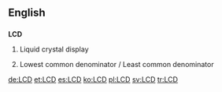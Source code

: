 ==English==

==={{initialism}}===
'''LCD'''

# {{context|electronics|computing}} Liquid crystal display
# {{mathematics}} Lowest common denominator / Least common denominator

[[de:LCD]]
[[et:LCD]]
[[es:LCD]]
[[ko:LCD]]
[[pl:LCD]]
[[sv:LCD]]
[[tr:LCD]]